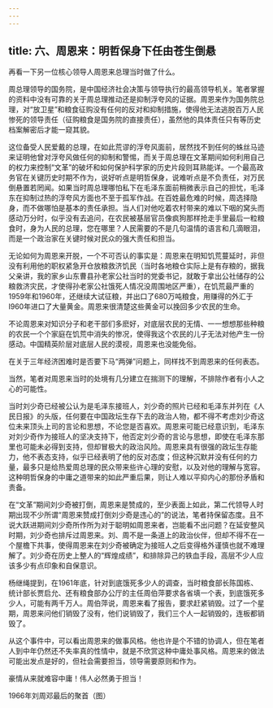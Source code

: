 ```yaml
---
---
---
```

title: 六、周恩来：明哲保身下任由苍生倒悬
---



再看一下另一位核心领导人周恩来总理当时做了什么。

周总理领导的国务院，是中国经济社会决策与领导执行的最高领导机关。笔者掌握的资料中没有可靠的关于周总理推动还是抑制浮夸风的证据。周恩来作为国务院总理，对“放卫星”和粮食征购没有任何的反对和抑制措施，使得他无法逃脱百万人民惨死的领导责任（征购粮食是国务院的直接责任），虽然他的具体责任只有等历史档案解密后才能一窥其貌。

这位备受人民爱戴的总理，在如此荒谬的浮夸风面前，居然找不到任何的蛛丝马迹来证明他曾对浮夸风做任何的抑制和警惕，而关于周总理在文革期间如何利用自己的权力来控制“文革”的破坏和如何保护科学家的历史片段则耳熟能详。一个最高政务官在关键历史时期不作为，说好听点是明哲保身，说难听点是不负责任，对万民倒悬置若罔闻。如果当时周总理哪怕私下在毛泽东面前稍微表示自己的担忧，毛泽东在抑制过热的浮夸风方面也不至于孤军作战。在百姓最危难的时候，周选择隐身，而不做哪怕是基本的责任承担。当人们对他吃着农村带来的难以下咽的窝头而感动万分时，似乎没有去追问，在农民被基层官员像疯狗那样抢走手里最后一粒粮食时，身为人民的总理，您在哪里？人民需要的不是几句温情的语言和几滴眼泪，而是一个政治家在关键时候对民众的强大责任和担当。

无论如何为周恩来开脱，一个不可否认的事实是：周恩来在明知饥荒蔓延时，非但没有利用他的职权紧急开仓放粮救济饥民（当时各地粮仓实际上是有存粮的，据我父亲讲，我的家乡山东曹县孙老家公社当时的党委书记，就敢于拿出公社储存的公粮救济灾民，才使得孙老家公社饿死人情况没周围地区严重），在饥荒最严重的1959年和1960年，还继续大试征粮，并出口了680万吨粮食，用赚得的外汇于I960年进口了大量黄金。周恩来很清楚这些黄金可以挽回多少农民的生命。

不论周恩来对知识分子和老干部们多麽好，对底层农民的无情、一一想想那些种粮的农民一个个家庭在饥荒中消失的惨况，使得我这个农民的儿子无法对他产生一份感动。中国精英阶层对底层人民的漠视，周恩来也没能免俗。

在关于三年经济困难时是否要下马“两弹”问题上，同样找不到周恩来的任何表态。

当然，笔者对周恩来当时的处境有几分建立在揣测下的理解，不排除作者有小人之心的可能性。

当时刘少奇已经被公认为是毛泽东接班人，刘少奇的照片已经和毛泽东并列在《人民日报》的头版，任何要在中国政坛生存下去的政治人物，都不得不考虑刘少奇这位未来顶头上司的言论和思想，不论您是否喜欢。周恩来可能已经意识到，毛泽东对刘少奇作为接班人的坚决支持下，他否定刘少奇的言论与思想，即使在毛泽东那里也可能未必得到支持，但却冒极大的政治风险。周恩来具有很强的政坛生存能力，他不表态支持，似乎已经表明了他的反对态度；但这种沉默并没有任何的力量，最多只是给热爱周总理的民众带来些许心理的安慰，以及对他的理解与宽容。这种明哲保身的中庸之道带来的如此严重后果，则让人难以平抑内心的那份矛盾和责备。

在“文革”期间刘少奇被打倒，周恩来是赞成的，至少表面上如此，第二代领导人时期出现不少所谓“周恩来赞成打倒刘少奇是违心的”的说法，笔者持保留态度。且不说大跃进期间刘少奇所作所为对于聪明如周恩来者，岂能看不出问题？在延安整风时期，刘少奇也排斥过周恩来。刘、周不是一条道上的政治伙伴，但却不得不在一个屋檐下共事，使得周恩来在刘少奇被确定为接班人之后变得格外谨慎也就不难理解了。刘少奇在历史上整人的“辉煌成绩”，和排除异己的铁血手段，高层不少人应该多少有点印象和自保意识。

杨继绳提到，在1961年底，针对到底饿死多少人的调查，当时粮食部长陈国栋、统计部长贾启允、还有粮食部办公厅的主任周伯萍要求各省填一个表，到底饿死多少人，可能有两千万人。周伯萍说，周恩来看了报告，要求赶紧销毁。过了一个星期，周恩来问他们销毁了没有，他们说销毁了，我们三个人一起销毁的，连板都销毁了。

从这个事件中，可以看出周恩来的做事风格。他也许是个不错的协调人，但在笔者人到中年仍然还不失率真的性情中，就是不欣赏这种中庸处事风格。周恩来的做法可能出发点是好的，但社会需要担当，领导需要原则和作为。

豪情从来就难容中庸！伟人必然勇于担当！

1966年刘周邓最后的聚首（图）